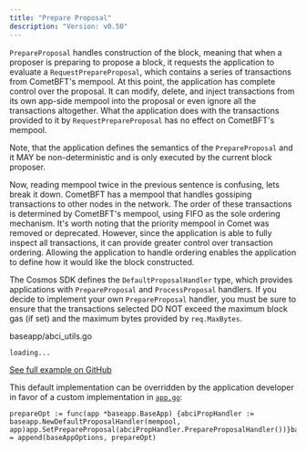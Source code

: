 ```yaml
---
title: "Prepare Proposal"
description: "Version: v0.50"
---
```


`PrepareProposal` handles construction of the block, meaning that when a proposer is preparing to propose a block, it requests the application to evaluate a `RequestPrepareProposal`, which contains a series of transactions from CometBFT's mempool. At this point, the application has complete control over the proposal. It can modify, delete, and inject transactions from its own app-side mempool into the proposal or even ignore all the transactions altogether. What the application does with the transactions provided to it by `RequestPrepareProposal` has no effect on CometBFT's mempool.

Note, that the application defines the semantics of the `PrepareProposal` and it MAY be non-deterministic and is only executed by the current block proposer.

Now, reading mempool twice in the previous sentence is confusing, lets break it down. CometBFT has a mempool that handles gossiping transactions to other nodes in the network. The order of these transactions is determined by CometBFT's mempool, using FIFO as the sole ordering mechanism. It's worth noting that the priority mempool in Comet was removed or deprecated. However, since the application is able to fully inspect all transactions, it can provide greater control over transaction ordering. Allowing the application to handle ordering enables the application to define how it would like the block constructed.

The Cosmos SDK defines the `DefaultProposalHandler` type, which provides applications with `PrepareProposal` and `ProcessProposal` handlers. If you decide to implement your own `PrepareProposal` handler, you must be sure to ensure that the transactions selected DO NOT exceed the maximum block gas (if set) and the maximum bytes provided by `req.MaxBytes`.

baseapp/abci\_utils.go

```
loading...
```

[See full example on GitHub](https://github.com/cosmos/cosmos-sdk/blob/v0.50.0-alpha.0/baseapp/abci_utils.go)

This default implementation can be overridden by the application developer in favor of a custom implementation in [`app.go`](/v0.50/build/abci/01-app-go-v2.md):

```
prepareOpt := func(app *baseapp.BaseApp) {abciPropHandler := baseapp.NewDefaultProposalHandler(mempool, app)app.SetPrepareProposal(abciPropHandler.PrepareProposalHandler())}baseAppOptions = append(baseAppOptions, prepareOpt)
```
